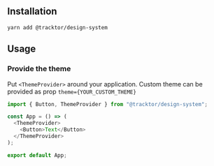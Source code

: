 
<Meta title="Installation"/>


## Installation

```console
yarn add @tracktor/design-system
```

## Usage

### Provide the theme

Put `<ThemeProvider>` around your application.
Custom theme can be provided as prop `theme={YOUR_CUSTOM_THEME}`

```typescript jsx
import { Button, ThemeProvider } from "@tracktor/design-system";

const App = () => (
  <ThemeProvider>
    <Button>Text</Button>
  </ThemeProvider>
);

export default App;
```
